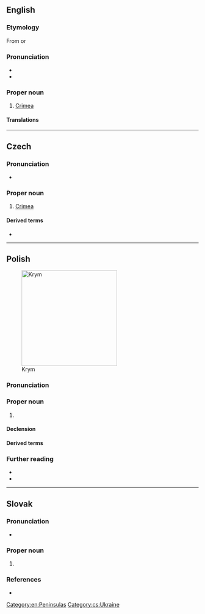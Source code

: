 ==English==
{{wikipedia|Crimea}}

===Etymology===
From {{etyl|ru|en}} {{m|ru|Крым}} or {{etyl|uk|en}} {{m|uk|Крим}}

===Pronunciation===
* {{IPA|en|/kɹɪm/}}
* {{rhymes|en|ɪm|s=1}}

===Proper noun===
{{en-proper noun}}

# [[Crimea]] {{gloss|peninsula in the north of Black Sea or area}}

====Translations====
{{trans-see|Crimea}}

[[Category:en:Peninsulas]]

----

==Czech==

===Pronunciation===
* {{cs-IPA}}

===Proper noun===
{{cs-proper noun|g=m}}

# [[Crimea]]

====Derived terms====
* {{l|cs|krymský}}

[[Category:cs:Ukraine]]

----

==Polish==
{{wp|lang=pl}}
[[Image:Map_of_Ukraine_political_simple_Oblast_Krim.png|thumb|250px|Krym]]

===Pronunciation===
{{pl-p|a=Pl-Krym.ogg}}

===Proper noun===
{{pl-proper noun|m-in}}

# {{place|pl|peninsula|r/Eastern Europe|t1=Crimea}}

====Declension====
{{pl-decl-noun-sing|Krym|Krymu|Krymowi|Krym|Krymem|Krymie|Krymie}}

====Derived terms====

{{col3|pl|title=adjective|krymski}}
===Further reading===
* {{R:pl:WSJP}}
* {{R:pl:PWN}}

{{C|pl|Ukraine}}

----

==Slovak==

===Pronunciation===
* {{sk-IPA}}

===Proper noun===
{{sk-proper noun|m|gen=Krymu|decl=dub}}

# {{place|sk|peninsula|r/Eastern Europe|t=Crimea}}

===References===
* {{R:SDK}}